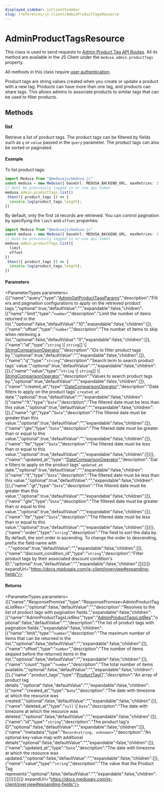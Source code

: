 ```yaml
---
displayed_sidebar: jsClientSidebar
slug: /references/js-client/AdminProductTagsResource
---
```



# AdminProductTagsResource

This class is used to send requests to [Admin Product Tag API Routes](https://docs.medusajs.com/api/admin#product-tags). All its method
are available in the JS Client under the `medusa.admin.productTags` property.

All methods in this class require [user authentication](js_client.AdminAuthResource.mdx#createsession).

Product tags are string values created when you create or update a product with a new tag.
Products can have more than one tag, and products can share tags. This allows admins to associate products to similar tags that can be used to filter products.

## Methods

### list

Retrieve a list of product tags. The product tags can be filtered by fields such as `q` or `value` passed in the `query` parameter. The product tags can also be sorted or paginated.

#### Example

To list product tags:

```ts
import Medusa from "@medusajs/medusa-js"
const medusa = new Medusa({ baseUrl: MEDUSA_BACKEND_URL, maxRetries: 3 })
// must be previously logged in or use api token
medusa.admin.productTags.list()
.then(({ product_tags }) => {
  console.log(product_tags.length);
})
```

By default, only the first `10` records are retrieved. You can control pagination by specifying the `limit` and `offset` properties:

```ts
import Medusa from "@medusajs/medusa-js"
const medusa = new Medusa({ baseUrl: MEDUSA_BACKEND_URL, maxRetries: 3 })
// must be previously logged in or use api token
medusa.admin.productTags.list({
  limit,
  offset
})
.then(({ product_tags }) => {
  console.log(product_tags.length);
})
```

#### Parameters

<ParameterTypes parameters={[{"name":"query","type":"[AdminGetProductTagsParams](../../medusa/classes/medusa.AdminGetProductTagsParams.mdx)","description":"Filters and pagination configurations to apply on the retrieved product tags.","optional":true,"defaultValue":"","expandable":false,"children":[{"name":"limit","type":"`number`","description":"Limit the number of items returned in the list.","optional":false,"defaultValue":"10","expandable":false,"children":[]},{"name":"offset","type":"`number`","description":"The number of items to skip when retrieving a list.","optional":false,"defaultValue":"0","expandable":false,"children":[]},{"name":"id","type":"`string` \\| `string`[] \\| [StringComparisonOperator](../../medusa/classes/medusa.StringComparisonOperator.mdx)","description":"IDs to filter product tags by.","optional":true,"defaultValue":"","expandable":false,"children":[]},{"name":"q","type":"`string`","description":"Search term to search product tags' value.","optional":true,"defaultValue":"","expandable":false,"children":[]},{"name":"value","type":"`string` \\| `string`[] \\| [StringComparisonOperator](../../medusa/classes/medusa.StringComparisonOperator.mdx)","description":"Values to search product tags by.","optional":true,"defaultValue":"","expandable":false,"children":[]},{"name":"created_at","type":"[DateComparisonOperator](../../medusa/classes/medusa.DateComparisonOperator.mdx)","description":"Date filters to apply on the product tags' `created_at` date.","optional":true,"defaultValue":"","expandable":false,"children":[{"name":"lt","type":"`Date`","description":"The filtered date must be less than this value.","optional":true,"defaultValue":"","expandable":false,"children":[]},{"name":"gt","type":"`Date`","description":"The filtered date must be greater than this value.","optional":true,"defaultValue":"","expandable":false,"children":[]},{"name":"gte","type":"`Date`","description":"The filtered date must be greater than or equal to this value.","optional":true,"defaultValue":"","expandable":false,"children":[]},{"name":"lte","type":"`Date`","description":"The filtered date must be less than or equal to this value.","optional":true,"defaultValue":"","expandable":false,"children":[]}]},{"name":"updated_at","type":"[DateComparisonOperator](../../medusa/classes/medusa.DateComparisonOperator.mdx)","description":"Date filters to apply on the product tags' `updated_at` date.","optional":true,"defaultValue":"","expandable":false,"children":[{"name":"lt","type":"`Date`","description":"The filtered date must be less than this value.","optional":true,"defaultValue":"","expandable":false,"children":[]},{"name":"gt","type":"`Date`","description":"The filtered date must be greater than this value.","optional":true,"defaultValue":"","expandable":false,"children":[]},{"name":"gte","type":"`Date`","description":"The filtered date must be greater than or equal to this value.","optional":true,"defaultValue":"","expandable":false,"children":[]},{"name":"lte","type":"`Date`","description":"The filtered date must be less than or equal to this value.","optional":true,"defaultValue":"","expandable":false,"children":[]}]},{"name":"order","type":"`string`","description":"The field to sort the data by. By default, the sort order is ascending. To change the order to descending, prefix the field name with `-`.","optional":true,"defaultValue":"","expandable":false,"children":[]},{"name":"discount_condition_id","type":"`string`","description":"Filter product tags by their associated discount condition's ID.","optional":true,"defaultValue":"","expandable":false,"children":[]}]}]} expandUrl="https://docs.medusajs.com/js-client/overview#expanding-fields"/>

#### Returns

<ParameterTypes parameters={[{"name":"ResponsePromise","type":"ResponsePromise&#60;AdminProductTagsListRes&#62;","optional":false,"defaultValue":"","description":"Resolves to the list of product tags with pagination fields.","expandable":false,"children":[{"name":"AdminProductTagsListRes","type":"[AdminProductTagsListRes](../../medusa/types/medusa.AdminProductTagsListRes.mdx)","optional":false,"defaultValue":"","description":"The list of product tags with pagination fields.","expandable":false,"children":[{"name":"limit","type":"`number`","description":"The maximum number of items that can be returned in the list.","optional":false,"defaultValue":"","expandable":false,"children":[]},{"name":"offset","type":"`number`","description":"The number of items skipped before the returned items in the list.","optional":false,"defaultValue":"","expandable":false,"children":[]},{"name":"count","type":"`number`","description":"The total number of items available.","optional":false,"defaultValue":"","expandable":false,"children":[]},{"name":"product_tags","type":"[ProductTag](../../entities/classes/entities.ProductTag.mdx)[]","description":"An array of product tag details.","optional":false,"defaultValue":"","expandable":false,"children":[{"name":"created_at","type":"`Date`","description":"The date with timezone at which the resource was created.","optional":false,"defaultValue":"","expandable":false,"children":[]},{"name":"deleted_at","type":"`null` \\| `Date`","description":"The date with timezone at which the resource was deleted.","optional":false,"defaultValue":"","expandable":false,"children":[]},{"name":"id","type":"`string`","description":"The product tag's ID","optional":false,"defaultValue":"","expandable":false,"children":[]},{"name":"metadata","type":"`Record<string, unknown>`","description":"An optional key-value map with additional details","optional":false,"defaultValue":"","expandable":false,"children":[]},{"name":"updated_at","type":"`Date`","description":"The date with timezone at which the resource was updated.","optional":false,"defaultValue":"","expandable":false,"children":[]},{"name":"value","type":"`string`","description":"The value that the Product Tag represents","optional":false,"defaultValue":"","expandable":false,"children":[]}]}]}]}]} expandUrl="https://docs.medusajs.com/js-client/overview#expanding-fields"/>
